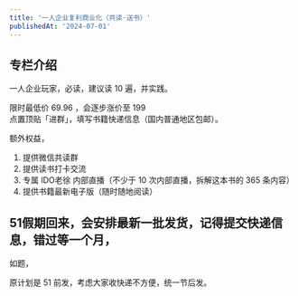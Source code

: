 ```yaml
---
title: '一人企业复利商业化（共读·送书）'
publishedAt: '2024-07-01'
---
```


## 专栏介绍

一人企业玩家，必读，建议读 10 遍，并实践。  
  
限时最低价 69.96 ，会逐步涨价至 199  
点置顶贴「进群」，填写书籍快递信息（国内普通地区包邮）。  
  
额外权益，  
1. 提供微信共读群  
2. 提供读书打卡交流  
3. 专属 IDO老徐 内部直播（不少于 10 次内部直播，拆解这本书的 365 条内容）  
4. 提供书籍最新电子版（随时随地阅读）

## 51假期回来，会安排最新一批发货，记得提交快递信息，错过等一个月，
如题，

原计划是 51 前发，考虑大家收快递不方便，统一节后发。

